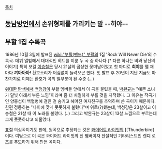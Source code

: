 [[목차]]

== [[동남방언]]에서 손위형제를 가리키는 말 --히야-- ==

== 부활 1집 수록곡 ==
1986년 10월 3일에 발표된 [[wiki:"부활(밴드)" 부활]]의 1집 'Rock Will Never Die'의 수록곡. 데뷔 앨범에서 대대적인 히트를 이룬 두 곡 중 하나다.[* 다른 하나는 비와 당신의 이야기] 특히 보컬 [[이승철]]은 당시 21살의 곱상한 꽃미남이었고 첫 마디로 '''희야'''를 뗄 때마다 '''꺄아아아!''' 환호소리가 어김없이 들려오곤 했다. 첫 발표 후 20년이 지난 지금도 마찬가지로 이제는 환호가 곡의 일부분이 된 수준 (...)

[[위대한 탄생]]에서 [[백청강]]이 부활 멤버들 앞에서 이 곡을 불렀을 때, [[박완규]]는 "예쁜 소녀가 달빛 아래서 부른 느낌"이라며 좀 더 처절하게 부를 것을 지적했다. 그 이유는 작곡가인 양홍섭이 백혈병에 걸린 걸 숨기고 헤어진 여자친구를 추억하며 쓴 곡이기 때문이다. 한편 정동하는 "나이에 맞게 풋풋하게 불렀다"며 위로(?)했는데, 백청강은 23살이고 이승철은 21살 때 이 노래를 불렀다. (..) 그리고 박완규는 23살이 13살 느낌으로 부르는데 그게 풋풋하냐고 되물었다.

[[표절]] 의심곡이기도 한데, 원곡으로 추정되는 것은 [[콰이어트 라이엇]]의 [[Thunderbird]이다. 여담으로 이 곡은 콰이어트 라이엇의 전 멤버이자 전설적인 기타리스트인 랜디 로즈를 추모하기 위해 만든 곡이다.
